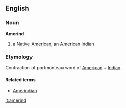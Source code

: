 ==English==
===Noun===
'''Amerind'''
#a [[Native American]], an American Indian

===Etymology===
Contraction of portmonteau word of [[American]] + [[Indian]]

====Related terms====
* [[Amerindian]]

[[it:amerind]]